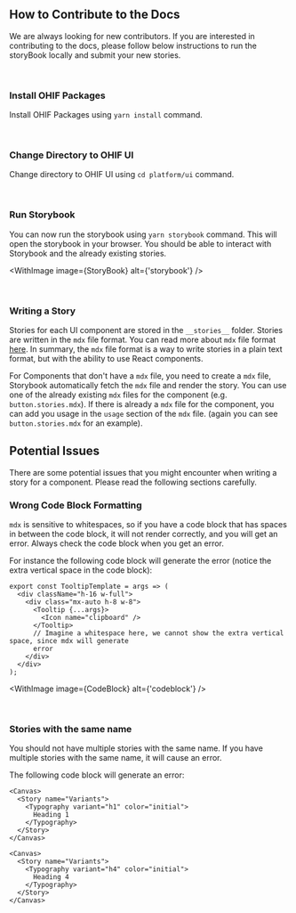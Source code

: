 

<Meta title="Contribute" />

## How to Contribute to the Docs

We are always looking for new contributors. If you are interested in contributing to the docs,
please follow below instructions to run the storyBook locally and submit your new stories.

<br />

### Install OHIF Packages

Install OHIF Packages using `yarn install` command.

<br />

### Change Directory to OHIF UI

Change directory to OHIF UI using `cd platform/ui` command.

<br />

### Run Storybook

You can now run the storybook using `yarn storybook` command. This will open the storybook in your
browser. You should be able to interact with Storybook and the already existing stories.

<WithImage
  image={StoryBook}
  alt={'storybook'}
/>

<br />

### Writing a Story

Stories for each UI component are stored in the `__stories__` folder. Stories are written in the
`mdx` file format. You can read more about `mdx` file format
[here](https://storybook.js.org/docs/react/api/mdx). In summary, the `mdx` file format is a way to
write stories in a plain text format, but with the ability to use React components.

For Components that don't have a `mdx` file, you need to create a `mdx` file, Storybook
automatically fetch the `mdx` file and render the story. You can use one of the already existing
`mdx` files for the component (e.g. `button.stories.mdx`). If there is already a `mdx` file for the
component, you can add you usage in the `usage` section of the `mdx` file. (again you can see
`button.stories.mdx` for an example).

## Potential Issues

There are some potential issues that you might encounter when writing a story for a component.
Please read the following sections carefully.

### Wrong Code Block Formatting

`mdx` is sensitive to whitespaces, so if you have a code block that has spaces in between the code
block, it will not render correctly, and you will get an error. Always check the code block when you
get an error.

For instance the following code block will generate the error (notice the extra vertical space in
the code block):

```tsx
export const TooltipTemplate = args => (
  <div className="h-16 w-full">
    <div class="mx-auto h-8 w-8">
      <Tooltip {...args}>
        <Icon name="clipboard" />
      </Tooltip>
      // Imagine a whitespace here, we cannot show the extra vertical space, since mdx will generate
      error
    </div>
  </div>
);
```

<WithImage
  image={CodeBlock}
  alt={'codeblock'}
/>

<br />

### Stories with the same name

You should not have multiple stories with the same name. If you have multiple stories with the same
name, it will cause an error.

The following code block will generate an error:

```tsx
<Canvas>
  <Story name="Variants">
    <Typography variant="h1" color="initial">
      Heading 1
    </Typography>
  </Story>
</Canvas>

<Canvas>
  <Story name="Variants">
    <Typography variant="h4" color="initial">
      Heading 4
    </Typography>
  </Story>
</Canvas>
```
